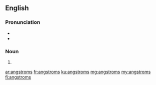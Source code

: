 {{also|ångstroms|ångströms|Ångströms}}
==English==
===Pronunciation===
* {{IPA|/ˈɔŋ.strəmz/|lang=en}}
* {{IPA|/ˈæŋ.strəmz/|lang=en}}

===Noun===
{{head|en|noun plural form}}

# {{plural of|angstrom|lang=en}}

[[ar:angstroms]]
[[fr:angstroms]]
[[ku:angstroms]]
[[mg:angstroms]]
[[my:angstroms]]
[[fi:angstroms]]